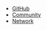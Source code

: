 - [GitHub](https://github.com/helium)
- [Community](https://community.helium.com/)
- [Network](https://network.helium.com)